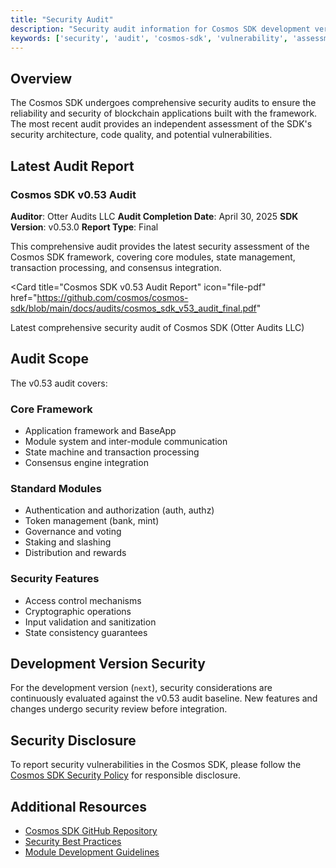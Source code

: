 ```yaml
---
title: "Security Audit"
description: "Security audit information for Cosmos SDK development version"
keywords: ['security', 'audit', 'cosmos-sdk', 'vulnerability', 'assessment']
---
```


## Overview

The Cosmos SDK undergoes comprehensive security audits to ensure the reliability and security of blockchain applications built with the framework. The most recent audit provides an independent assessment of the SDK's security architecture, code quality, and potential vulnerabilities.

## Latest Audit Report

### Cosmos SDK v0.53 Audit

**Auditor**: Otter Audits LLC
**Audit Completion Date**: April 30, 2025
**SDK Version**: v0.53.0
**Report Type**: Final

This comprehensive audit provides the latest security assessment of the Cosmos SDK framework, covering core modules, state management, transaction processing, and consensus integration.

<Card
  title="Cosmos SDK v0.53 Audit Report"
  icon="file-pdf"
  href="https://github.com/cosmos/cosmos-sdk/blob/main/docs/audits/cosmos_sdk_v53_audit_final.pdf"
>
  Latest comprehensive security audit of Cosmos SDK (Otter Audits LLC)
</Card>

## Audit Scope

The v0.53 audit covers:

### Core Framework
- Application framework and BaseApp
- Module system and inter-module communication
- State machine and transaction processing
- Consensus engine integration

### Standard Modules
- Authentication and authorization (auth, authz)
- Token management (bank, mint)
- Governance and voting
- Staking and slashing
- Distribution and rewards

### Security Features
- Access control mechanisms
- Cryptographic operations
- Input validation and sanitization
- State consistency guarantees

## Development Version Security

For the development version (`next`), security considerations are continuously evaluated against the v0.53 audit baseline. New features and changes undergo security review before integration.

## Security Disclosure

To report security vulnerabilities in the Cosmos SDK, please follow the [Cosmos SDK Security Policy](https://github.com/cosmos/cosmos-sdk/security/policy) for responsible disclosure.

## Additional Resources

- [Cosmos SDK GitHub Repository](https://github.com/cosmos/cosmos-sdk)
- [Security Best Practices](docs/sdk/next/documentation/protocol-development/security)
- [Module Development Guidelines](docs/sdk/next/documentation/module-system/intro)